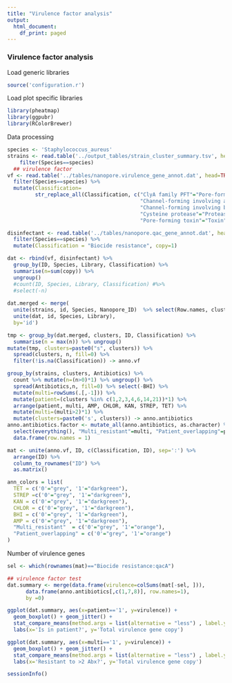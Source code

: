 ```yaml
---
title: "Virulence factor analysis"
output:
  html_document:
    df_print: paged
---
```


### Virulence factor analysis

Load generic libraries
```r
source('configuration.r')
```

Load plot specific libraries
```r
library(pheatmap)
library(ggpubr)
library(RColorBrewer)
```

Data processing

```r
species <- 'Staphylococcus_aureus'
strains <- read.table('../output_tables/strain_cluster_summary.tsv', head=TRUE) %>% 
    filter(Species==species)
  ## virulence factor
vf <- read.table('../tables/nanopore.virulence_gene_annot.dat', head=TRUE, stringsAsFactors = FALSE) %>% 
  filter(Species==species) %>% 
  mutate(Classification=
         str_replace_all(Classification, c("ClyA family PFT"="Pore-forming",
                                           "Channel-forming involving alpha-helix-containing toxin"="Toxin",
                                           "Channel-forming involving beta-sheet-containing toxin (beta-barrel)"="Toxin",
                                           "Cysteine protease"="Protease",
                                           "Pore-forming toxin"="Toxin"))) 

disinfectant <- read.table('../tables/nanopore.qac_gene_annot.dat', head=TRUE, stringsAsFactors = FALSE) %>% 
  filter(Species==species) %>% 
  mutate(Classification = "Biocide resistance", copy=1)

dat <- rbind(vf, disinfectant) %>% 
  group_by(ID, Species, Library, Classification) %>% 
  summarise(n=sum(copy)) %>% 
  ungroup()
  #count(ID, Species, Library, Classification) #%>% 
  #select(-n)
  
dat.merged <- merge(
  unite(strains, id, Species, Nanopore_ID)  %>% select(Row.names, clusters, id),
  unite(dat, id, Species, Library), 
  by='id') 

tmp <- group_by(dat.merged, clusters, ID, Classification) %>% 
  summarise(n = max(n)) %>% ungroup() 
mutate(tmp, clusters=paste0("s", clusters)) %>% 
  spread(clusters, n, fill=0) %>% 
  filter(!is.na(Classification)) -> anno.vf

group_by(strains, clusters, Antibiotics) %>% 
  count %>% mutate(n=(n>0)*1) %>% ungroup() %>% 
  spread(Antibiotics,n, fill=0) %>% select(-BHI) %>% 
  mutate(multi=rowSums(.[,-1])) %>% 
  mutate(patient=(clusters %in% c(1,2,3,4,6,14,21))*1) %>% 
  arrange(patient, multi, AMP, CHLOR, KAN, STREP, TET) %>% 
  mutate(multi=(multi>2)*1) %>% 
  mutate(clusters=paste0('s', clusters)) -> anno.antibiotics
anno.antibiotics.factor <- mutate_all(anno.antibiotics, as.character) %>% 
  select(everything(), "Multi_resistant"=multi, "Patient_overlapping"=patient) %>% 
  data.frame(row.names = 1) 

mat <- unite(anno.vf, ID, c(Classification, ID), sep=':') %>% 
  arrange(ID) %>% 
  column_to_rownames("ID") %>% 
  as.matrix()

ann_colors = list(
  TET = c('0'="grey", '1'="darkgreen"),
  STREP =c('0'="grey", '1'="darkgreen"),
  KAN = c('0'="grey", '1'="darkgreen"),
  CHLOR = c('0'="grey", '1'="darkgreen"),
  BHI = c('0'="grey", '1'="darkgreen"),
  AMP = c('0'="grey", '1'="darkgreen"),
  "Multi_resistant"  = c('0'="grey", '1'="orange"),
  "Patient_overlapping" = c('0'="grey", '1'="orange")
)
```



Number of virulence genes
```r
sel <- which(rownames(mat)=="Biocide resistance:qacA")

## virulence factor test
dat.summary <- merge(data.frame(virulence=colSums(mat[-sel, ])), 
      data.frame(anno.antibiotics[,c(1,7,8)], row.names=1),
      by =0) 

ggplot(dat.summary, aes(x=patient=='1', y=virulence)) + 
  geom_boxplot() + geom_jitter() + 
  stat_compare_means(method.args = list(alternative = "less") , label.y=150, size=5) + 
  labs(x='Is in patient?', y='Total virulence gene copy')

ggplot(dat.summary, aes(x=multi=='1', y=virulence)) + 
  geom_boxplot() + geom_jitter() + 
  stat_compare_means(method.args = list(alternative = "less") , label.y=150, size=5) + 
  labs(x='Resistant to >2 Abx?', y='Total virulence gene copy')

```

```r
sessionInfo()
```